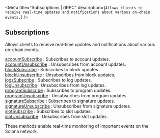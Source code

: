 
<Meta
  title="Subscriptions | dRPC"
  description={`Allows clients to receive real-time updates and notifications about various on-chain events.`}
/>
## Subscriptions

Allows clients to receive real-time updates and notifications about various on-chain events.

[accountSubscribe](/solana-api/subscriptions/accountSubscribe) : Subscribes to account updates. \
[accountUnsubscribe](/solana-api/subscriptions/accountUnsubscribe) : Unsubscribes from account updates. \
[blockSubscribe](/solana-api/subscriptions/blockSubscribe) : Subscribes to block updates. \
[blockUnsubscribe](/solana-api/subscriptions/blockUnsubscribe) : Unsubscribes from block updates. \
[logsSubscribe](/solana-api/subscriptions/logsSubscribe) : Subscribes to log updates. \
[logUnsubscribe](/solana-api/subscriptions/logUnsubscribe) : Unsubscribes from log updates. \
[programSubscribe](/solana-api/subscriptions/programSubscribe) : Subscribes to program updates. \
[programUnsubscribe](/solana-api/subscriptions/programUnsubscribe) : Unsubscribes from program updates. \
[signatureSubscribe](/solana-api/subscriptions/signatureSubscribe) : Subscribes to signature updates. \
[signatureUnsubscribe](/solana-api/subscriptions/signatureUnsubscribe) : Unsubscribes from signature updates. \
[slotSubscribe](/solana-api/subscriptions/slotSubscribe) : Subscribes to slot updates. \
[slotUnsubscribe](/solana-api/subscriptions/slotUnsubscribe) : Unsubscribes from slot updates.

These methods enable real-time monitoring of important events on the Solana network.

<Space h={16} />
<GetStarted />
